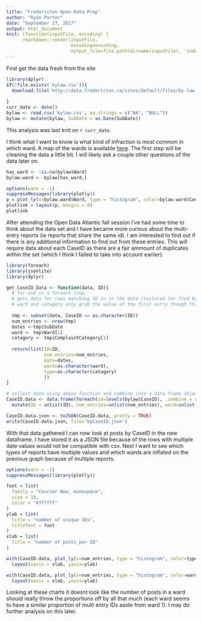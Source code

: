 ```yaml
---
title: "Fredericton Open Data Prep"
author: "Ryan Porter"
date: "September 27, 2017"
output: html_document
knit: (function(inputFile, encoding) { 
      rmarkdown::render(inputFile,
                        encoding=encoding, 
                        output_file=file.path(dirname(inputFile), 'index.html')) })
---
```


First get the data fresh from the site

```r
library(dplyr)
if(!file.exists('bylaw.csv')){
  download.file('http://data.fredericton.ca/sites/default/files/by-law.csv', 'bylaw.csv')
  
}
curr_date <- date() 
bylaw <- read.csv('bylaw.csv', na.strings = c("NA", "NULL"))
bylaw <- mutate(bylaw, SubDate = as.Date(SubDate))
```
This analysis was last knit on `r curr_date`.

I think what I want to know is what kind of infraction is most common in which ward. A map of the wards is available [here](http://www.fredericton.ca/sites/default/files/pdf/2016may11wardmap.pdf). The first step will be cleaning the data a little bit. I will likely ask a couple other questions of the data later on.

```r
has_ward <- !is.na(bylaw$Ward)
bylaw.ward <- bylaw[has_ward,]

options(warn = -1)
suppressMessages(library(plotly))
p = plot_ly(x=bylaw.ward$Ward, type = "histogram", color=bylaw.ward$ComplaintCategory)
plotlink = layout(p, margin = 0)
plotlink

```

After attending the Open Data Atlantic fall session I've had some time to think about the data set and I have became more curious about the multi-entry reports (ie reports that share the same id). I am interested to find out if there is any additional information to find out from these entries. This will require data about each CaseID as there are a fair ammount of duplicates within the set (which I think I failed to take into account earlier).

```r
library(foreach)
library(jsonlite)
library(dplyr)

get_CaseID_Data <- function(data, ID){
  # for use in a foreach loop.
  # gets data for rows matching ID in in the data (tailored for fred bylaw data)
  # ward and catagory only grab the value of the first entry though this is based on an asumtion on my part.
  
  tmp <- subset(data, CaseID == as.character(ID))
  num_entries <- nrow(tmp)
  dates <-tmp$SubDate
  ward <- tmp$Ward[1]
  catagory <- tmp$ComplaintCategory[1]
  
  return(list(ID=ID,
              num_entries=num_entries,
              date=dates,
              ward=as.character(ward), 
              type=as.character(catagory)
              ))
}

# collect data using above function and combine into a data.frame object
CaseID.data <- data.frame(foreach(id=levels(bylaw$CaseID), .combine = rbind ) %do% get_CaseID_Data(bylaw, id)) %>%
  mutate(ID = unlist(ID), num_entries=unlist(num_entries), ward=unlist(ward), type=unlist(type)) 

CaseID.data.json <- toJSON(CaseID.data, pretty = TRUE)
write(CaseID.data.json, file='byCaseID.json')
```
With that data gathered I can now look at posts by CaseID in the new dataframe. I have stored it as a JSON file because of the rows with multiple date values would not be compatible with csv. Next I want to see which types of reports have multiple values and which wards are inflated on the previous graph because of multiple reports.

```r

options(warn = -1)
suppressMessages(library(plotly))

font = list(
  family = "Courier New, monospace",
  size = 18,
  color = "#7f7f7f"
)
ylab = list(
  title = "number of unique IDs",
  titlefont = font
)
xlab = list(
  title = "number of posts per ID"
)

with(CaseID.data, plot_ly(x=num_entries, type = "histogram", color=type)) %>% 
  layout(xaxis = xlab, yaxis=ylab)

with(CaseID.data, plot_ly(x=num_entries, type = "histogram", color=ward)) %>%
  layout(xaxis = xlab, yaxis=ylab)

```

Looking at these charts it doesnt look like the number of posts in a ward should really throw the proportions off by all that much (each ward seems to have a similar proportion of multi entry IDs aside from ward 1). I may do further analysis on this later. 
